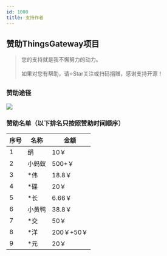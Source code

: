 ```yaml
---
id: 1000
title: 支持作者
---
```


## 赞助ThingsGateway项目
> 您的支持就是我不懈努力的动力。<br></br>如果对您有帮助，请⭐Star关注或扫码捐赠，感谢支持开源！

### 赞助途径
![](/img/pay.png)


### 赞助名单（以下排名只按照赞助时间顺序）

|序号|名称|金额|
|-----------|--------------|-----------------|
|1| 绢| 10￥|
|2| 小蚂蚁 |500+￥|
|3| *伟 |18.8￥|
|4| *碟 |20￥|
|5| *长 |6.66￥|
|6| 小黄鸭 |38.8￥|
|7| *交 |50￥|
|8| *洋 |200￥+50￥|
|9| *元 |20￥|


